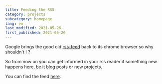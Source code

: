 ```yaml
---
title: Feeding the RSS
category: projects
subcategory: homepage
lang: en
last_modified: 2021-05-26
first_published: 2021-05-26
---
```


Google brings the good old
[rss-feed](https://www.golem.de/news/google-chrome-will-rss-zurueck-in-den-browser-bringen-2105-156635.html) back to its
chrome browser so why shouldn't I ?

So from now on you can get informed in your rss reader if something new happens here, be it blog posts or new projects.

You can find the feed [here](https://veeck.de/rss.xml).
